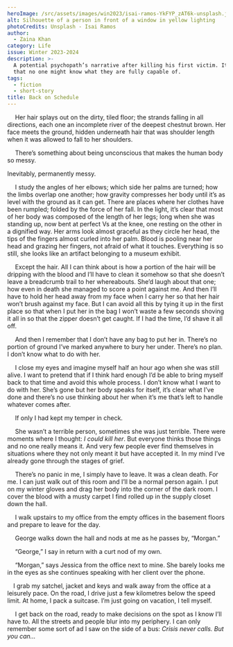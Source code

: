 ```yaml
---
heroImage: /src/assets/images/win2023/isai-ramos-YkFYP_zAT6k-unsplash.jpg
alt: Silhouette of a person in front of a window in yellow lighting
photoCredits: Unsplash - Isai Ramos
author:
  - Zaina Khan
category: Life
issue: Winter 2023-2024
description: >-
  A potential psychopath’s narrative after killing his first victim. It shows
  that no one might know what they are fully capable of.
tags:
  - fiction
  - short-story
title: Back on Schedule
---
```


&emsp; Her hair splays out on the dirty, tiled floor; the strands falling in all directions, each one an incomplete river of the deepest chestnut brown. Her face meets the ground, hidden underneath hair that was shoulder length when it was allowed to fall to her shoulders.

&emsp; There’s something about being unconscious that makes the human body so messy.

Inevitably, permanently messy.

&emsp; I study the angles of her elbows; which side her palms are turned; how the limbs overlap one another; how gravity compresses her body until it’s as level with the ground as it can get. There are places where her clothes have been rumpled; folded by the force of her fall. In the light, it’s clear that most of her body was composed of the length of her legs; long when she was standing up, now bent at perfect Vs at the knee, one resting on the other in a dignified way. Her arms look almost graceful as they circle her head, the tips of the fingers almost curled into her palm. Blood is pooling near her head and grazing her fingers, not afraid of what it touches. Everything is so still, she looks like an artifact belonging to a museum exhibit.

&emsp; Except the hair. All I can think about is how a portion of the hair will be dripping with the blood and I’ll have to clean it somehow so that she doesn’t leave a breadcrumb trail to her whereabouts. She’d laugh about that one; how even in death she managed to score a point against me. And then I’ll have to hold her head away from my face when I carry her so that her hair won’t brush against my face. But I can avoid all this by tying it up in the first place so that when I put her in the bag I won’t waste a few seconds shoving it all in so that the zipper doesn’t get caught. If I had the time, I’d shave it all off.

&emsp; And then I remember that I don’t have any bag to put her in. There’s no portion of ground I’ve marked anywhere to bury her under. There’s no plan. I don’t know what to do with her.

&emsp; I close my eyes and imagine myself half an hour ago when she was still alive. I want to pretend that if I think hard enough I’d be able to bring myself back to that time and avoid this whole process. I don’t know what I want to do with her. She’s gone but her body speaks for itself, it’s clear what I’ve done and there’s no use thinking about her when it’s me that’s left to handle whatever comes after.

&emsp; If only I had kept my temper in check.

&emsp; She wasn’t a terrible person, sometimes she was just terrible. There were moments where I thought: _I could kill her_. But everyone thinks those things and no one really means it. And very few people ever find themselves in situations where they not only meant it but have accepted it. In my mind I’ve already gone through the stages of grief.

&emsp; There’s no panic in me, I simply have to leave. It was a clean death. For me. I can just walk out of this room and I’ll be a normal person again. I put on my winter gloves and drag her body into the corner of the dark room. I cover the blood with a musty carpet I find rolled up in the supply closet down the hall.

&emsp; I walk upstairs to my office from the empty offices in the basement floors and prepare to leave for the day.

&emsp; George walks down the hall and nods at me as he passes by, “Morgan.”

&emsp; “George,” I say in return with a curt nod of my own.

&emsp; “Morgan,” says Jessica from the office next to mine. She barely looks me in the eyes as she continues speaking with her client over the phone.

&emsp;I grab my satchel, jacket and keys and walk away from the office at a leisurely pace. On the road, I drive just a few kilometres below the speed limit. At home, I pack a suitcase. I’m just going on vacation, I tell myself.

&emsp; I get back on the road, ready to make decisions on the spot as I know I’ll have to. All the streets and people blur into my periphery. I can only remember some sort of ad I saw on the side of a bus: _Crisis never calls. But you can…_
